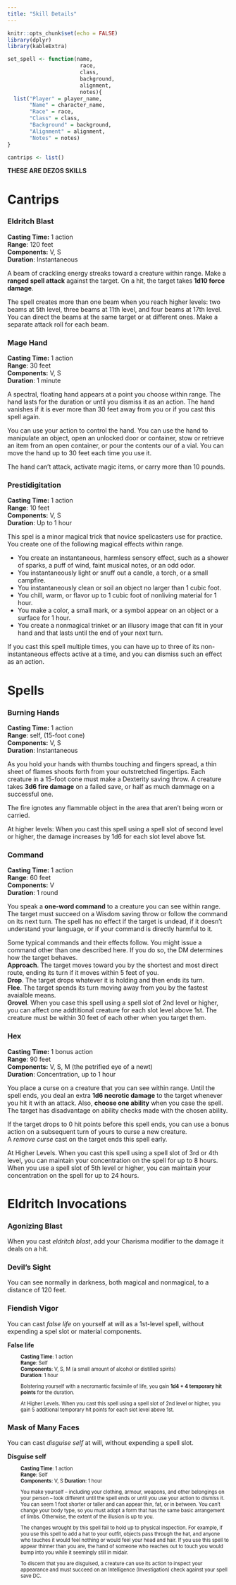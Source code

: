 ```yaml
---
title: "Skill Details"
---
```

  
  

```r
knitr::opts_chunk$set(echo = FALSE)
library(dplyr)
library(kableExtra)
```

```r
set_spell <- function(name,
                       race,
                       class,
                       background,
                       alignment,
                       notes){
  list("Player" = player_name,
       "Name" = character_name,
       "Race" = race,
       "Class" = class,
       "Background" = background,
       "Alignment" = alignment,
       "Notes" = notes)
}
```

```r

cantrips <- list()

```

**THESE ARE DEZOS SKILLS**

# Cantrips

### Eldritch Blast
**Casting Time:** 1 action    
**Range**: 120 feet    
**Components:** V, S  
**Duration**: Instantaneous  

A beam of crackling energy streaks toward a creature within range. Make a **ranged spell attack** against the target. On a hit, the target takes **1d10 force damage**.  

The spell creates more than one beam when you reach higher levels: two beams at 5th level, three beams at 11th level, and four beams at 17th level. You can direct the beams at the same target or at different ones. Make a separate attack roll for each beam.

### Mage Hand
**Casting Time:** 1 action    
**Range**: 30 feet    
**Components:** V, S  
**Duration**: 1 minute  

A spectral, floating hand appears at a point you choose within range. The hand lasts for the duration or until you dismiss it as an action. The hand vanishes if it is ever more than 30 feet away from you or if you cast this spell again.  

You can use your action to control the hand. You can use the hand to manipulate an object, open an unlocked door or container, stow or retrieve an item from an open container, or pour the contents our of a vial. You can move the hand up to 30 feet each time you use it.  

The hand can't attack, activate magic items, or carry more than 10 pounds.

### Prestidigitation
**Casting Time:** 1 action    
**Range**: 10 feet    
**Components:** V, S  
**Duration**: Up to 1 hour  

This spel is a minor magical trick that novice spellcasters use for practice. You create one of the following magical effects within range.  

+ You create an instantaneous, harmless sensory effect, such as a shower of sparks, a puff of wind, faint musical notes, or an odd odor.
+ You instantaneously light or snuff out a candle, a torch, or a small campfire.
+ You instantaneously clean or soil an object no larger than 1 cubic foot.
+ You chill, warm, or flavor up to 1 cubic foot of nonliving material for 1 hour.
+ You make a color, a small mark, or a symbol appear on an object or a surface for 1 hour.
+ You create a nonmagical trinket or an illusory image that can fit in your hand and that lasts until the end of your next turn.  

If you cast this spell multiple times, you can have up to three of its non-instantaneous effects active at a time, and you can dismiss such an effect as an action.


# Spells
### Burning Hands
**Casting Time:** 1 action    
**Range**: self, (15-foot cone)  
**Components:** V, S  
**Duration**: Instantaneous  

As you hold your hands with thumbs touching and fingers spread, a thin sheet of flames shoots forth from your outstretched fingertips. Each creature in a 15-foot cone must make a Dexterity saving throw. A creature takes **3d6 fire damage** on a failed save, or half as much dammage on a successful one. 

The fire ignotes any flammable object in the area that aren't being worn or carried.  

At higher levels: When you cast this spell using a spell slot of second level or higher, the damage increases by 1d6 for each slot level above 1st.

### Command
**Casting Time:** 1 action    
**Range**: 60 feet  
**Components:** V  
**Duration**: 1 round  

You speak a **one-word command** to a creature you can see within range. The target must succeed on a Wisdom saving throw or follow the command on its next turn. The spell has no effect if the target is undead, if it doesn't understand your language, or if your command is directly harmful to it.  

Some typical commands and their effects follow. You might issue a command other than one described here. If you do so, the DM determines how the target behaves.  
**Approach**. The target moves toward you by the shortest and most direct route, ending its turn if it moves within 5 feet of you.  
**Drop**. The target drops whatever it is holding and then ends its turn.  
**Flee**. The target spends its turn moving away from you by the fastest avaialble means.  
**Grovel**. When you case this spell using a spell slot of 2nd level or higher, you can affect one addtitional creature for each slot level above 1st. The creature must be within 30 feet of each other when you target them.

### Hex
**Casting Time:** 1 bonus action  
**Range**: 90 feet  
**Components:** V, S, M (the petrified eye of a newt)   
**Duration**: Concentration, up to 1 hour    

You place a curse on a creature that you can see within range. Until the spell ends, you deal an extra **1d6 necrotic damage** to the target whenever you hit it with an attack. Also, **choose one ability** when you case the spell. The target has disadvantage on ability checks made with the chosen ability.  

If the target drops to 0 hit points before this spell ends, you can use a bonus action on a subsequent turn of yours to curse a new creature.  
A *remove curse* cast on the target ends this spell early.  

At Higher Levels. When you cast this spell using a spell slot of 3rd or 4th level, you can maintain your concentration on the spell for up to 8 hours. When you use a spell slot of 5th level or higher, you can maintain your concentration on the spell for up to 24 hours.

# Eldritch Invocations

### Agonizing Blast
When you cast *eldritch blast*, add your Charisma modifier to the damage it deals on a hit.


### Devil's Sight
You can see normally in darkness, both magical and nonmagical, to a distance of 120 feet.


### Fiendish Vigor
You can cast *false life* on yourself at will as a 1st-level spell, without expending a spel slot or material components.  

**False life**   
<div style="font-size: 0.8em;padding-left:30px">
**Casting Time**: 1 action  
**Range**: Self  
**Components**: V, S, M (a small amount of alcohol or distilled spirits)  
**Duration**: 1 hour    

Bolstering yourself with a necromantic facsimile of life, you gain **1d4 + 4 temporary hit points** for the duration.    

At Higher Levels. When you cast this spell using a spell slot of 2nd level or higher, you gain 5 additional temporary hit points for each slot level above 1st.
</div>


### Mask of Many Faces
You can cast *disguise self* at will, without expending a spell slot.

**Disguise self**
<div style="font-size: 0.8em;padding-left:30px">
**Casting Time**: 1 action  
**Range**: Self  
**Components**: V, S 
**Duration**: 1 hour    

You make yourself -- including your clothing, armour, weapons, and other belongings on your person -- look different until the spell ends or until you use your action to dismiss it. You can seem 1 foot shorter or taller and can appear thin, fat, or in between. You can't change your body type, so you must adopt a form that has the same basic arrangement of limbs. Otherwise, the extent of the illusion is up to you.  

The changes wrought by this spell fail to hold up to physical inspection. For example, if you use this spell to add a hat to your outfit, objects pass through the hat, and anyone who touches it would feel nothing or would feel your head and hair. If you use this spell to appear thinner than you are, the hand of someone who reaches out to touch you would bump into you while it seemingly still in midair.  

To discern that you are disguised, a creature can use its action to inspect your appearance and must succeed on an Intelligence (Investigation) check against your spell save DC.
</div>
